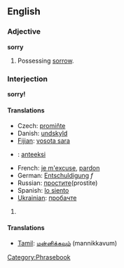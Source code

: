 ==English==
===Adjective===
'''sorry'''

#Possessing [[sorrow]].

===Interjection===
'''sorry!'''

====Translations====
*Czech: [[promiňte]]
*Danish: [[undskyld]]
*[[Fijian]]: [[vosota sara]]
*{{fi}}: [[anteeksi]]
*French: [[je m'excuse]], [[pardon]]
*German: [[Entschuldigung]] ''f''
*Russian: [[простите]](prostite)
*Spanish: [[lo siento]]
*[[Ukrainian]]: [[пробачте]]


#{{substub}}

====Translations====
*[[Tamil]]: [[மன்னிக்கவும்]] (mannikkavum)
[[Category:Phrasebook]]